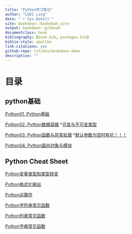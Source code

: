 ```yaml
--- 
title: "Python学习笔记"
author: "LUDI Ling"
date: "`r Sys.Date()`"
site: bookdown::bookdown_site
output: bookdown::gitbook
documentclass: book
bibliography: [book.bib, packages.bib]
biblio-style: apalike
link-citations: yes
github-repo: rstudio/bookdown-demo
description: ""
---
```


# 目录

## python基础

[Python01. Python基础](#PythonBase)

[Python02. Python数据容器](#PythonDataContainers)
  *[可变与不可变类型](#VariableAndInvariable)

[Python03. Python函数与异常处理](#PythonFunctionError)
  *[默认参数为空时有坑！！！](#DefaultParameterBug)

[Python04. Python面向对象与模块](#PythonObjectAndModuel)


## Python Cheat Sheet

[Python变量类型和类型转变](#PythonDataType)

[Python格式化输出](#FormattingOutPut)

[Python运算符](#PythonMathOperator)

[Python字符串常见函数](#StrBuildInFunctions)

[Python列表常见函数](#ListBuildInFunctions)

[Python字典常见函数](#DicBuildInFunctions)

